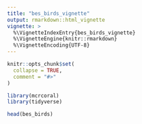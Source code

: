 ```yaml
---
title: "bes_birds_vignette"
output: rmarkdown::html_vignette
vignette: >
  %\VignetteIndexEntry{bes_birds_vignette}
  %\VignetteEngine{knitr::rmarkdown}
  %\VignetteEncoding{UTF-8}
---
```


```r
knitr::opts_chunk$set(
  collapse = TRUE,
  comment = "#>"
)
```

```r
library(mcrcoral)
library(tidyverse)
```

```r
head(bes_birds)
```


